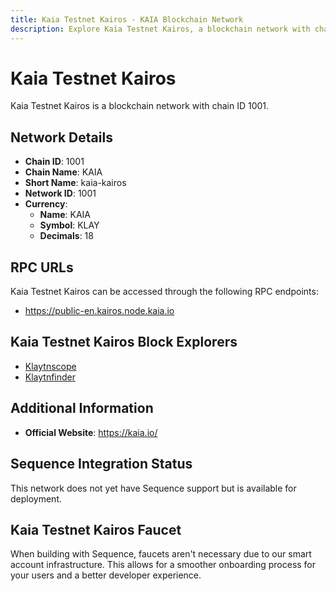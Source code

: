 ```yaml
--- 
title: Kaia Testnet Kairos - KAIA Blockchain Network
description: Explore Kaia Testnet Kairos, a blockchain network with chain ID 1001. Learn about its native currency, KAIA, and how to interact with the network.
---
```


# Kaia Testnet Kairos

Kaia Testnet Kairos is a blockchain network with chain ID 1001.

## Network Details

- **Chain ID**: 1001
- **Chain Name**: KAIA
- **Short Name**: kaia-kairos
- **Network ID**: 1001
- **Currency**: 
  - **Name**: KAIA
  - **Symbol**: KLAY
  - **Decimals**: 18

## RPC URLs

Kaia Testnet Kairos can be accessed through the following RPC endpoints:

- https://public-en.kairos.node.kaia.io

## Kaia Testnet Kairos Block Explorers

- [Klaytnscope](https://baobab.klaytnscope.com)
- [Klaytnfinder](https://baobab.klaytnfinder.io)

## Additional Information

- **Official Website**: https://kaia.io/

## Sequence Integration Status

This network does not yet have Sequence support but is available for deployment.

## Kaia Testnet Kairos Faucet

When building with Sequence, faucets aren't necessary due to our smart account infrastructure. This allows for a smoother onboarding process for your users and a better developer experience.
